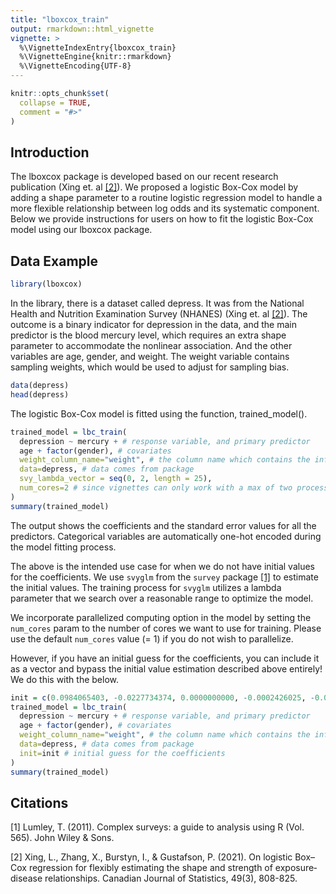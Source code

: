 ```yaml
---
title: "lboxcox_train"
output: rmarkdown::html_vignette
vignette: >
  %\VignetteIndexEntry{lboxcox_train}
  %\VignetteEngine{knitr::rmarkdown}
  %\VignetteEncoding{UTF-8}
---
```


```r
knitr::opts_chunk$set(
  collapse = TRUE,
  comment = "#>"
)
```

## Introduction
The lboxcox package is developed based on our recent research publication (Xing et. al [[2]](#2)). We proposed a logistic Box-Cox model by adding a shape parameter to a routine logistic regression model to handle a more flexible relationship between log odds and its systematic component. Below we provide instructions for users on how to fit the logistic Box-Cox model using our lboxcox package. 

## Data Example
```r
library(lboxcox)
```

In the library, there is a dataset called depress. It was from the National Health and Nutrition Examination Survey (NHANES) (Xing et. al [[2]](#2)). The outcome is a binary indicator for depression in the data, and the main predictor is the blood mercury level, which requires an extra shape parameter to accommodate the nonlinear association. And the other variables are age, gender, and weight. The weight variable contains sampling weights, which would be used to adjust for sampling bias. 

```r
data(depress)
head(depress)
``` 
The logistic Box-Cox model is fitted using the function, trained_model().

```r
trained_model = lbc_train(
  depression ~ mercury + # response variable, and primary predictor
  age + factor(gender), # covariates
  weight_column_name="weight", # the column name which contains the information about survey weight
  data=depress, # data comes from package
  svy_lambda_vector = seq(0, 2, length = 25),
  num_cores=2 # since vignettes can only work with a max of two processes
)
summary(trained_model)
```

The output shows the coefficients and the standard error values for all the predictors. Categorical variables are automatically one-hot encoded during the model fitting process.

The above is the intended use case for when we do not have initial values for the coefficients. We use `svyglm` from the `survey` package [[1]](#1) to estimate the initial values. The training process for `svyglm` utilizes a lambda parameter that we search over a reasonable range to optimize the model.

We incorporate parallelized computing option in the model by setting the `num_cores` param to the number of cores we want to use for training. Please use the default `num_cores` value (= 1) if you do not wish to parallelize.

However, if you have an initial guess for the coefficients, you can include it as a vector and bypass the initial value estimation described above entirely! We do this with the below.

```r
init = c(0.0984065403, -0.0227734374, 0.0000000000, -0.0002426025, -0.0316484585)
trained_model = lbc_train(
  depression ~ mercury + # response variable, and primary predictor
  age + factor(gender), # covariates
  weight_column_name="weight", # the column name which contains the information about survey weight
  data=depress, # data comes from package
  init=init # initial guess for the coefficients
)
summary(trained_model)
```

## Citations
<a id="1">[1]</a>
Lumley, T. (2011). Complex surveys: a guide to analysis using R (Vol. 565). John Wiley & Sons.

<a id="2">[2]</a>
Xing, L., Zhang, X., Burstyn, I., & Gustafson, P. (2021). On logistic Box–Cox regression for flexibly estimating the shape and strength of exposure‐disease relationships. Canadian Journal of Statistics, 49(3), 808-825.
